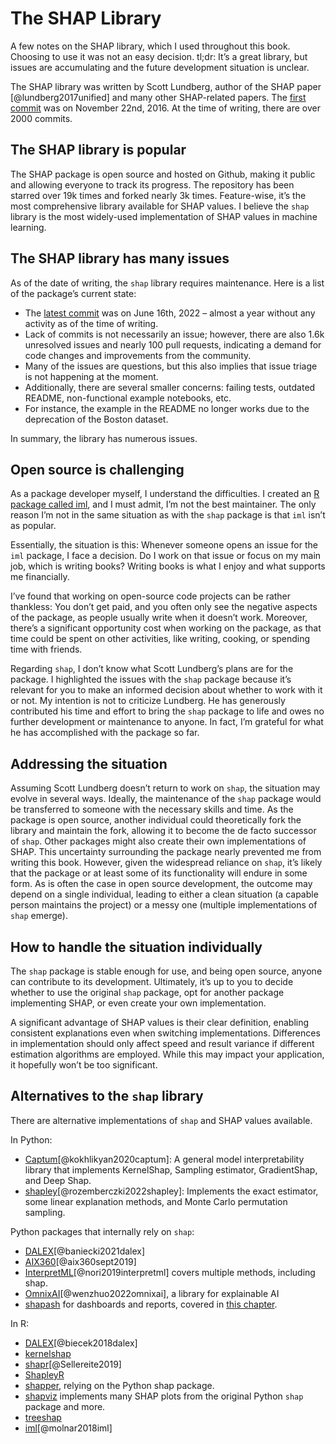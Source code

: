 # The SHAP Library

A few notes on the SHAP library, which I used throughout this book.
Choosing to use it was not an easy decision.
tl;dr: It's a great library, but issues are accumulating and the future development situation is unclear.

The SHAP library was written by Scott Lundberg, author of the SHAP paper [@lundberg2017unified] and many other SHAP-related papers.
The [first commit](https://github.com/slundberg/shap/tree/7673c7d0e147c1f9d3942b32ca2c0ba93fd37875) was on November 22nd, 2016.
At the time of writing, there are over 2000 commits.

## The SHAP library is popular

The SHAP package is open source and hosted on Github, making it public and allowing everyone to track its progress.
The repository has been starred over 19k times and forked nearly 3k times.
Feature-wise, it's the most comprehensive library available for SHAP values.
I believe the `shap` library is the most widely-used implementation of SHAP values in machine learning.

## The SHAP library has many issues

As of the date of writing, the `shap` library requires maintenance.
Here is a list of the package's current state:

- The [latest commit](https://github.com/slundberg/shap/commit/45b85c1837283fdaeed7440ec6365a886af4a333) was on June 16th, 2022 -- almost a year without any activity as of the time of writing.
- Lack of commits is not necessarily an issue; however, there are also 1.6k unresolved issues and nearly 100 pull requests, indicating a demand for code changes and improvements from the community.
- Many of the issues are questions, but this also implies that issue triage is not happening at the moment.
- Additionally, there are several smaller concerns: failing tests, outdated README, non-functional example notebooks, etc.
- For instance, the example in the README no longer works due to the deprecation of the Boston dataset.

In summary, the library has numerous issues.

## Open source is challenging

As a package developer myself, I understand the difficulties.
I created an [R package called iml](https://github.com/christophM/iml), and I must admit, I'm not the best maintainer.
The only reason I'm not in the same situation as with the `shap` package is that `iml` isn't as popular.

Essentially, the situation is this:
Whenever someone opens an issue for the `iml` package, I face a decision.
Do I work on that issue or focus on my main job, which is writing books?
Writing books is what I enjoy and what supports me financially.

I've found that working on open-source code projects can be rather thankless:
You don't get paid, and you often only see the negative aspects of the package, as people usually write when it doesn't work.
Moreover, there's a significant opportunity cost when working on the package, as that time could be spent on other activities, like writing, cooking, or spending time with friends.

Regarding `shap`, I don't know what Scott Lundberg's plans are for the package.
I highlighted the issues with the `shap` package because it's relevant for you to make an informed decision about whether to work with it or not.
My intention is not to criticize Lundberg.
He has generously contributed his time and effort to bring the `shap` package to life and owes no further development or maintenance to anyone.
In fact, I'm grateful for what he has accomplished with the package so far.

## Addressing the situation

Assuming Scott Lundberg doesn't return to work on `shap`, the situation may evolve in several ways.
Ideally, the maintenance of the `shap` package would be transferred to someone with the necessary skills and time.
As the package is open source, another individual could theoretically fork the library and maintain the fork, allowing it to become the de facto successor of `shap`.
Other packages might also create their own implementations of SHAP.
This uncertainty surrounding the package nearly prevented me from writing this book.
However, given the widespread reliance on `shap`, it's likely that the package or at least some of its functionality will endure in some form.
As is often the case in open source development, the outcome may depend on a single individual, leading to either a clean situation (a capable person maintains the project) or a messy one (multiple implementations of `shap` emerge).

## How to handle the situation individually

The `shap` package is stable enough for use, and being open source, anyone can contribute to its development.
Ultimately, it's up to you to decide whether to use the original `shap` package, opt for another package implementing SHAP, or even create your own implementation.

A significant advantage of SHAP values is their clear definition, enabling consistent explanations even when switching implementations.
Differences in implementation should only affect speed and result variance if different estimation algorithms are employed.
While this may impact your application, it hopefully won't be too significant.

## Alternatives to the `shap` library

There are alternative implementations of `shap` and SHAP values available.

In Python:

- [Captum](https://github.com/pytorch/captum)[@kokhlikyan2020captum]: A general model interpretability library that implements KernelShap, Sampling estimator, GradientShap, and Deep Shap.
- [shapley](https://github.com/benedekrozemberczki/shapley)[@rozemberczki2022shapley]: Implements the exact estimator, some linear explanation methods, and Monte Carlo permutation sampling.

Python packages that internally rely on `shap`:

- [DALEX](https://github.com/ModelOriented/DALEX)[@baniecki2021dalex]
- [AIX360](https://github.com/Trusted-AI/AIX360)[@aix360sept2019]
- [InterpretML](https://github.com/interpretml/interpret/)[@nori2019interpretml] covers multiple methods, including shap.
- [OmnixAI](https://github.com/salesforce/OmniXAI)[@wenzhuo2022omnixai], a library for explainable AI
- [shapash](https://github.com/MAIF/shapash) for dashboards and reports, covered in [this chapter](#dashboard).

In R:

- [DALEX](https://github.com/ModelOriented/DALEX)[@biecek2018dalex]
- [kernelshap](https://github.com/ModelOriented/kernelshap)
- [shapr](https://github.com/NorskRegnesentral/shapr)[@Sellereite2019]
- [ShapleyR](https://github.com/redichh/ShapleyR)
- [shapper](https://github.com/ModelOriented/shapper), relying on the Python shap package.
- [shapviz](https://github.com/ModelOriented/shapviz) implements many SHAP plots from the original Python `shap` package and more.
- [treeshap](https://github.com/ModelOriented/treeshap)
- [iml](https://github.com/christophM/iml)[@molnar2018iml]

